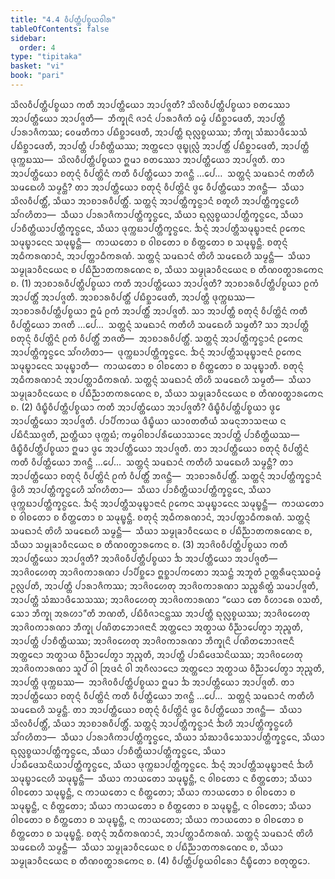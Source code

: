 ```yaml
---
title: "4.4 ᩅᩥᨸᨲ᩠ᨲᩥᨸᨧ᩠ᨧᨿᩅᩤᩁ"
tableOfContents: false
sidebar:
  order: 4
type: "tipitaka"
basket: "vi"
book: "pari"
---
```



<DynamicBreadcrumb />

<Division number="284" book="pari">

<Paragraph number="1215" book="pari">
ᩈᩦᩃᩅᩥᨸᨲ᩠ᨲᩥᨸᨧ᩠ᨧᨿᩣ ᨠᨲᩥ ᩋᩣᨸᨲ᩠ᨲᩥᨿᩮᩣ ᩋᩣᨸᨩ᩠ᨩᨲᩥ? ᩈᩦᩃᩅᩥᨸᨲ᩠ᨲᩥᨸᨧ᩠ᨧᨿᩣ ᨧᨲᩔᩮᩣ ᩋᩣᨸᨲ᩠ᨲᩥᨿᩮᩣ ᩋᩣᨸᨩ᩠ᨩᨲᩥ—  ᨽᩥᨠ᩠ᨡᩩᨶᩦ ᨩᩣᨶᩴ ᨸᩣᩁᩣᨩᩥᨠᩴ ᨵᨾ᩠ᨾᩴ ᨸᨭᩥᨧ᩠ᨨᩣᨴᩮᨲᩥ, ᩋᩣᨸᨲ᩠ᨲᩥ ᨸᩣᩁᩣᨩᩥᨠᩔ; ᩅᩮᨾᨲᩥᨠᩣ ᨸᨭᩥᨧ᩠ᨨᩣᨴᩮᨲᩥ, ᩋᩣᨸᨲ᩠ᨲᩥ ᨳᩩᩃᩖᨧ᩠ᨧᨿᩔ; ᨽᩥᨠ᩠ᨡᩩ ᩈᩴᨥᩣᨴᩥᩈᩮᩈᩴ ᨸᨭᩥᨧ᩠ᨨᩣᨴᩮᨲᩥ, ᩋᩣᨸᨲ᩠ᨲᩥ ᨸᩣᨧᩥᨲ᩠ᨲᩥᨿᩔ; ᩋᨲ᩠ᨲᨶᩮᩣ ᨴᩩᨭ᩠ᨮᩩᩃᩖᩴ ᩋᩣᨸᨲ᩠ᨲᩥᩴ ᨸᨭᩥᨧ᩠ᨨᩣᨴᩮᨲᩥ, ᩋᩣᨸᨲ᩠ᨲᩥ ᨴᩩᨠ᩠ᨠᨭᩔ—  ᩈᩦᩃᩅᩥᨸᨲ᩠ᨲᩥᨸᨧ᩠ᨧᨿᩣ ᩍᨾᩣ ᨧᨲᩔᩮᩣ ᩋᩣᨸᨲ᩠ᨲᩥᨿᩮᩣ ᩋᩣᨸᨩ᩠ᨩᨲᩥ.
</Paragraph>

<Paragraph number="1216" book="pari">
ᨲᩣ ᩋᩣᨸᨲ᩠ᨲᩥᨿᩮᩣ ᨧᨲᩩᨶ᩠ᨶᩴ ᩅᩥᨸᨲ᩠ᨲᩦᨶᩴ ᨠᨲᩥ ᩅᩥᨸᨲ᩠ᨲᩥᨿᩮᩣ ᨽᨩᨶ᩠ᨲᩥ …ᨸᩮ…  ᩈᨲ᩠ᨲᨶ᩠ᨶᩴ ᩈᨾᨳᩣᨶᩴ ᨠᨲᩥᩉᩥ ᩈᨾᨳᩮᩉᩥ ᩈᨾ᩠ᨾᨶ᩠ᨲᩥ? ᨲᩣ ᩋᩣᨸᨲ᩠ᨲᩥᨿᩮᩣ ᨧᨲᩩᨶ᩠ᨶᩴ ᩅᩥᨸᨲ᩠ᨲᩦᨶᩴ ᨴ᩠ᩅᩮ ᩅᩥᨸᨲ᩠ᨲᩥᨿᩮᩣ ᨽᨩᨶ᩠ᨲᩥ—  ᩈᩥᨿᩣ ᩈᩦᩃᩅᩥᨸᨲ᩠ᨲᩥᩴ, ᩈᩥᨿᩣ ᩋᩣᨧᩣᩁᩅᩥᨸᨲ᩠ᨲᩥᩴ. ᩈᨲ᩠ᨲᨶ᩠ᨶᩴ ᩋᩣᨸᨲ᩠ᨲᩥᨠ᩠ᨡᨶ᩠ᨵᩣᨶᩴ ᨧᨲᩪᩉᩥ ᩋᩣᨸᨲ᩠ᨲᩥᨠ᩠ᨡᨶ᩠ᨵᩮᩉᩥ ᩈᩘᨣᩉᩥᨲᩣ—  ᩈᩥᨿᩣ ᨸᩣᩁᩣᨩᩥᨠᩣᨸᨲ᩠ᨲᩥᨠ᩠ᨡᨶ᩠ᨵᩮᨶ, ᩈᩥᨿᩣ ᨳᩩᩃᩖᨧ᩠ᨧᨿᩣᨸᨲ᩠ᨲᩥᨠ᩠ᨡᨶ᩠ᨵᩮᨶ, ᩈᩥᨿᩣ ᨸᩣᨧᩥᨲ᩠ᨲᩥᨿᩣᨸᨲ᩠ᨲᩥᨠ᩠ᨡᨶ᩠ᨵᩮᨶ, ᩈᩥᨿᩣ ᨴᩩᨠ᩠ᨠᨭᩣᨸᨲ᩠ᨲᩥᨠ᩠ᨡᨶ᩠ᨵᩮᨶ. ᨨᨶ᩠ᨶᩴ ᩋᩣᨸᨲ᩠ᨲᩥᩈᨾᩩᨭ᩠ᨮᩣᨶᩣᨶᩴ ᩑᨠᩮᨶ ᩈᨾᩩᨭ᩠ᨮᩣᨶᩮᨶ ᩈᨾᩩᨭ᩠ᨮᨶ᩠ᨲᩥ—  ᨠᩣᨿᨲᩮᩣ ᨧ ᩅᩤᨧᨲᩮᩣ ᨧ ᨧᩥᨲ᩠ᨲᨲᩮᩣ ᨧ ᩈᨾᩩᨭ᩠ᨮᨶ᩠ᨲᩥ. ᨧᨲᩩᨶ᩠ᨶᩴ ᩋᨵᩥᨠᩁᨱᩣᨶᩴ, ᩋᩣᨸᨲ᩠ᨲᩣᨵᩥᨠᩁᨱᩴ. ᩈᨲ᩠ᨲᨶ᩠ᨶᩴ ᩈᨾᨳᩣᨶᩴ ᨲᩦᩉᩥ ᩈᨾᨳᩮᩉᩥ ᩈᨾ᩠ᨾᨶ᩠ᨲᩥ—  ᩈᩥᨿᩣ ᩈᨾ᩠ᨾᩩᨡᩣᩅᩥᨶᨿᩮᨶ ᨧ ᨸᨭᩥᨬ᩠ᨬᩣᨲᨠᩁᨱᩮᨶ ᨧ, ᩈᩥᨿᩣ ᩈᨾ᩠ᨾᩩᨡᩣᩅᩥᨶᨿᩮᨶ ᨧ ᨲᩥᨱᩅᨲ᩠ᨳᩣᩁᨠᩮᨶ ᨧ. (1)
</Paragraph>

</Division>
<Division number="285" book="pari">

<Paragraph number="1217" book="pari">
ᩋᩣᨧᩣᩁᩅᩥᨸᨲ᩠ᨲᩥᨸᨧ᩠ᨧᨿᩣ ᨠᨲᩥ ᩋᩣᨸᨲ᩠ᨲᩥᨿᩮᩣ ᩋᩣᨸᨩ᩠ᨩᨲᩥ? ᩋᩣᨧᩣᩁᩅᩥᨸᨲ᩠ᨲᩥᨸᨧ᩠ᨧᨿᩣ ᩑᨠᩴ ᩋᩣᨸᨲ᩠ᨲᩥᩴ ᩋᩣᨸᨩ᩠ᨩᨲᩥ. ᩋᩣᨧᩣᩁᩅᩥᨸᨲ᩠ᨲᩥᩴ ᨸᨭᩥᨧ᩠ᨨᩣᨴᩮᨲᩥ, ᩋᩣᨸᨲ᩠ᨲᩥ ᨴᩩᨠ᩠ᨠᨭᩔ—  ᩋᩣᨧᩣᩁᩅᩥᨸᨲ᩠ᨲᩥᨸᨧ᩠ᨧᨿᩣ ᩍᨾᩴ ᩑᨠᩴ ᩋᩣᨸᨲ᩠ᨲᩥᩴ ᩋᩣᨸᨩ᩠ᨩᨲᩥ.
</Paragraph>

<Paragraph number="1218" book="pari">
ᩈᩣ ᩋᩣᨸᨲ᩠ᨲᩥ ᨧᨲᩩᨶ᩠ᨶᩴ ᩅᩥᨸᨲ᩠ᨲᩦᨶᩴ ᨠᨲᩥ ᩅᩥᨸᨲ᩠ᨲᩥᨿᩮᩣ ᨽᨩᨲᩥ …ᨸᩮ…  ᩈᨲ᩠ᨲᨶ᩠ᨶᩴ ᩈᨾᨳᩣᨶᩴ ᨠᨲᩥᩉᩥ ᩈᨾᨳᩮᩉᩥ ᩈᨾ᩠ᨾᨲᩥ? ᩈᩣ ᩋᩣᨸᨲ᩠ᨲᩥ ᨧᨲᩩᨶ᩠ᨶᩴ ᩅᩥᨸᨲ᩠ᨲᩦᨶᩴ ᩑᨠᩴ ᩅᩥᨸᨲ᩠ᨲᩥᩴ ᨽᨩᨲᩥ—  ᩋᩣᨧᩣᩁᩅᩥᨸᨲ᩠ᨲᩥᩴ. ᩈᨲ᩠ᨲᨶ᩠ᨶᩴ ᩋᩣᨸᨲ᩠ᨲᩥᨠ᩠ᨡᨶ᩠ᨵᩣᨶᩴ ᩑᨠᩮᨶ ᩋᩣᨸᨲ᩠ᨲᩥᨠ᩠ᨡᨶ᩠ᨵᩮᨶ ᩈᩘᨣᩉᩥᨲᩣ—  ᨴᩩᨠ᩠ᨠᨭᩣᨸᨲ᩠ᨲᩥᨠ᩠ᨡᨶ᩠ᨵᩮᨶ. ᨨᨶ᩠ᨶᩴ ᩋᩣᨸᨲ᩠ᨲᩥᩈᨾᩩᨭ᩠ᨮᩣᨶᩣᨶᩴ ᩑᨠᩮᨶ ᩈᨾᩩᨭ᩠ᨮᩣᨶᩮᨶ ᩈᨾᩩᨭ᩠ᨮᩣᨲᩥ—  ᨠᩣᨿᨲᩮᩣ ᨧ ᩅᩤᨧᨲᩮᩣ ᨧ ᨧᩥᨲ᩠ᨲᨲᩮᩣ ᨧ ᩈᨾᩩᨭ᩠ᨮᩣᨲᩥ. ᨧᨲᩩᨶ᩠ᨶᩴ ᩋᨵᩥᨠᩁᨱᩣᨶᩴ ᩋᩣᨸᨲ᩠ᨲᩣᨵᩥᨠᩁᨱᩴ. ᩈᨲ᩠ᨲᨶ᩠ᨶᩴ ᩈᨾᨳᩣᨶᩴ ᨲᩦᩉᩥ ᩈᨾᨳᩮᩉᩥ ᩈᨾ᩠ᨾᨲᩥ—  ᩈᩥᨿᩣ ᩈᨾ᩠ᨾᩩᨡᩣᩅᩥᨶᨿᩮᨶ ᨧ ᨸᨭᩥᨬ᩠ᨬᩣᨲᨠᩁᨱᩮᨶ ᨧ, ᩈᩥᨿᩣ ᩈᨾ᩠ᨾᩩᨡᩣᩅᩥᨶᨿᩮᨶ ᨧ ᨲᩥᨱᩅᨲ᩠ᨳᩣᩁᨠᩮᨶ ᨧ. (2)
</Paragraph>

</Division>
<Division number="286" book="pari">

<Paragraph number="1219" book="pari">
ᨴᩥᨭ᩠ᨮᩥᩅᩥᨸᨲ᩠ᨲᩥᨸᨧ᩠ᨧᨿᩣ ᨠᨲᩥ ᩋᩣᨸᨲ᩠ᨲᩥᨿᩮᩣ ᩋᩣᨸᨩ᩠ᨩᨲᩥ? ᨴᩥᨭ᩠ᨮᩥᩅᩥᨸᨲ᩠ᨲᩥᨸᨧ᩠ᨧᨿᩣ ᨴ᩠ᩅᩮ ᩋᩣᨸᨲ᩠ᨲᩥᨿᩮᩣ ᩋᩣᨸᨩ᩠ᨩᨲᩥ. ᨸᩣᨸᩥᨠᩣᨿ ᨴᩥᨭ᩠ᨮᩥᨿᩣ ᨿᩣᩅᨲᨲᩥᨿᩴ ᩈᨾᨶᩩᨽᩣᩈᨶᩣᨿ ᨶ ᨸᨭᩥᨶᩥᩔᨩ᩠ᨩᨲᩥ, ᨬᨲ᩠ᨲᩥᨿᩣ ᨴᩩᨠ᩠ᨠᨭᩴ; ᨠᨾ᩠ᨾᩅᩤᨧᩣᨸᩁᩥᨿᩮᩣᩈᩣᨶᩮ ᩋᩣᨸᨲ᩠ᨲᩥ ᨸᩣᨧᩥᨲ᩠ᨲᩥᨿᩔ—  ᨴᩥᨭ᩠ᨮᩥᩅᩥᨸᨲ᩠ᨲᩥᨸᨧ᩠ᨧᨿᩣ ᩍᨾᩣ ᨴ᩠ᩅᩮ ᩋᩣᨸᨲ᩠ᨲᩥᨿᩮᩣ ᩋᩣᨸᨩ᩠ᨩᨲᩥ.
</Paragraph>

<Paragraph number="1220" book="pari">
ᨲᩣ ᩋᩣᨸᨲ᩠ᨲᩥᨿᩮᩣ ᨧᨲᩩᨶ᩠ᨶᩴ ᩅᩥᨸᨲ᩠ᨲᩦᨶᩴ ᨠᨲᩥ ᩅᩥᨸᨲ᩠ᨲᩥᨿᩮᩣ ᨽᨩᨶ᩠ᨲᩥ …ᨸᩮ…  ᩈᨲ᩠ᨲᨶ᩠ᨶᩴ ᩈᨾᨳᩣᨶᩴ ᨠᨲᩥᩉᩥ ᩈᨾᨳᩮᩉᩥ ᩈᨾ᩠ᨾᨶ᩠ᨲᩥ? ᨲᩣ ᩋᩣᨸᨲ᩠ᨲᩥᨿᩮᩣ ᨧᨲᩩᨶ᩠ᨶᩴ ᩅᩥᨸᨲ᩠ᨲᩦᨶᩴ ᩑᨠᩴ ᩅᩥᨸᨲ᩠ᨲᩥᩴ ᨽᨩᨶ᩠ᨲᩥ—  ᩋᩣᨧᩣᩁᩅᩥᨸᨲ᩠ᨲᩥᩴ. ᩈᨲ᩠ᨲᨶ᩠ᨶᩴ ᩋᩣᨸᨲ᩠ᨲᩥᨠ᩠ᨡᨶ᩠ᨵᩣᨶᩴ ᨴ᩠ᩅᩦᩉᩥ ᩋᩣᨸᨲ᩠ᨲᩥᨠ᩠ᨡᨶ᩠ᨵᩮᩉᩥ ᩈᩘᨣᩉᩥᨲᩣ—  ᩈᩥᨿᩣ ᨸᩣᨧᩥᨲ᩠ᨲᩥᨿᩣᨸᨲ᩠ᨲᩥᨠ᩠ᨡᨶ᩠ᨵᩮᨶ, ᩈᩥᨿᩣ ᨴᩩᨠ᩠ᨠᨭᩣᨸᨲ᩠ᨲᩥᨠ᩠ᨡᨶ᩠ᨵᩮᨶ. ᨨᨶ᩠ᨶᩴ ᩋᩣᨸᨲ᩠ᨲᩥᩈᨾᩩᨭ᩠ᨮᩣᨶᩣᨶᩴ ᩑᨠᩮᨶ ᩈᨾᩩᨭ᩠ᨮᩣᨶᩮᨶ ᩈᨾᩩᨭ᩠ᨮᨶ᩠ᨲᩥ—  ᨠᩣᨿᨲᩮᩣ ᨧ ᩅᩤᨧᨲᩮᩣ ᨧ ᨧᩥᨲ᩠ᨲᨲᩮᩣ ᨧ ᩈᨾᩩᨭ᩠ᨮᨶ᩠ᨲᩥ. ᨧᨲᩩᨶ᩠ᨶᩴ ᩋᨵᩥᨠᩁᨱᩣᨶᩴ, ᩋᩣᨸᨲ᩠ᨲᩣᨵᩥᨠᩁᨱᩴ. ᩈᨲ᩠ᨲᨶ᩠ᨶᩴ ᩈᨾᨳᩣᨶᩴ ᨲᩦᩉᩥ ᩈᨾᨳᩮᩉᩥ ᩈᨾ᩠ᨾᨶ᩠ᨲᩥ—  ᩈᩥᨿᩣ ᩈᨾ᩠ᨾᩩᨡᩣᩅᩥᨶᨿᩮᨶ ᨧ ᨸᨭᩥᨬ᩠ᨬᩣᨲᨠᩁᨱᩮᨶ ᨧ, ᩈᩥᨿᩣ ᩈᨾ᩠ᨾᩩᨡᩣᩅᩥᨶᨿᩮᨶ ᨧ ᨲᩥᨱᩅᨲ᩠ᨳᩣᩁᨠᩮᨶ ᨧ. (3)
</Paragraph>

</Division>
<Division number="287" book="pari">

<Paragraph number="1221" book="pari">
ᩋᩣᨩᩦᩅᩅᩥᨸᨲ᩠ᨲᩥᨸᨧ᩠ᨧᨿᩣ ᨠᨲᩥ ᩋᩣᨸᨲ᩠ᨲᩥᨿᩮᩣ ᩋᩣᨸᨩ᩠ᨩᨲᩥ? ᩋᩣᨩᩦᩅᩅᩥᨸᨲ᩠ᨲᩥᨸᨧ᩠ᨧᨿᩣ ᨨ ᩋᩣᨸᨲ᩠ᨲᩥᨿᩮᩣ ᩋᩣᨸᨩ᩠ᨩᨲᩥ—  ᩋᩣᨩᩦᩅᩉᩮᨲᩩ ᩋᩣᨩᩦᩅᨠᩣᩁᨱᩣ ᨸᩣᨸᩥᨧ᩠ᨨᩮᩣ ᩍᨧ᩠ᨨᩣᨸᨠᨲᩮᩣ ᩋᩈᨶ᩠ᨲᩴ ᩋᨽᩪᨲᩴ ᩏᨲ᩠ᨲᩁᩥᨾᨶᩩᩔᨵᨾ᩠ᨾᩴ ᩏᩃᩖᨸᨲᩥ, ᩋᩣᨸᨲ᩠ᨲᩥ ᨸᩣᩁᩣᨩᩥᨠᩔ; ᩋᩣᨩᩦᩅᩉᩮᨲᩩ ᩋᩣᨩᩦᩅᨠᩣᩁᨱᩣ ᩈᨬ᩠ᨧᩁᩥᨲ᩠ᨲᩴ ᩈᨾᩣᨸᨩ᩠ᨩᨲᩥ, ᩋᩣᨸᨲ᩠ᨲᩥ ᩈᩴᨥᩣᨴᩥᩈᩮᩈᩔ; ᩋᩣᨩᩦᩅᩉᩮᨲᩩ ᩋᩣᨩᩦᩅᨠᩣᩁᨱᩣ “ᨿᩮᩣ ᨲᩮ ᩅᩥᩉᩣᩁᩮ ᩅᩈᨲᩥ, ᩈᩮᩣ ᨽᩥᨠ᩠ᨡᩩ ᩋᩁᩉᩣ”ᨲᩥ ᨽᨱᨲᩥ, ᨸᨭᩥᩅᩥᨩᩣᨶᨶ᩠ᨲᩔ ᩋᩣᨸᨲ᩠ᨲᩥ ᨳᩩᩃᩖᨧ᩠ᨧᨿᩔ; ᩋᩣᨩᩦᩅᩉᩮᨲᩩ ᩋᩣᨩᩦᩅᨠᩣᩁᨱᩣ ᨽᩥᨠ᩠ᨡᩩ ᨸᨱᩦᨲᨽᩮᩣᨩᨶᩣᨶᩥ ᩋᨲ᩠ᨲᨶᩮᩣ ᩋᨲ᩠ᨳᩣᨿ ᩅᩥᨬ᩠ᨬᩣᨸᩮᨲ᩠ᩅᩣ ᨽᩩᨬ᩠ᨩᨲᩥ, ᩋᩣᨸᨲ᩠ᨲᩥ ᨸᩣᨧᩥᨲ᩠ᨲᩥᨿᩔ; ᩋᩣᨩᩦᩅᩉᩮᨲᩩ ᩋᩣᨩᩦᩅᨠᩣᩁᨱᩣ ᨽᩥᨠ᩠ᨡᩩᨶᩦ ᨸᨱᩦᨲᨽᩮᩣᨩᨶᩣᨶᩥ ᩋᨲ᩠ᨲᨶᩮᩣ ᩋᨲ᩠ᨳᩣᨿ ᩅᩥᨬ᩠ᨬᩣᨸᩮᨲ᩠ᩅᩣ ᨽᩩᨬ᩠ᨩᨲᩥ, ᩋᩣᨸᨲ᩠ᨲᩥ ᨸᩣᨭᩥᨴᩮᩈᨶᩦᨿᩔ; ᩋᩣᨩᩦᩅᩉᩮᨲᩩ ᩋᩣᨩᩦᩅᨠᩣᩁᨱᩣ ᩈᩪᨸᩴ ᩅᩤ ᩒᨴᨶᩴ ᩅᩤ ᩋᨣᩥᩃᩣᨶᩮᩣ ᩋᨲ᩠ᨲᨶᩮᩣ ᩋᨲ᩠ᨳᩣᨿ ᩅᩥᨬ᩠ᨬᩣᨸᩮᨲ᩠ᩅᩣ ᨽᩩᨬ᩠ᨩᨲᩥ, ᩋᩣᨸᨲ᩠ᨲᩥ ᨴᩩᨠ᩠ᨠᨭᩔ—  ᩋᩣᨩᩦᩅᩅᩥᨸᨲ᩠ᨲᩥᨸᨧ᩠ᨧᨿᩣ ᩍᨾᩣ ᨨ ᩋᩣᨸᨲ᩠ᨲᩥᨿᩮᩣ ᩋᩣᨸᨩ᩠ᨩᨲᩥ.
</Paragraph>

<Paragraph number="1222" book="pari">
ᨲᩣ ᩋᩣᨸᨲ᩠ᨲᩥᨿᩮᩣ ᨧᨲᩩᨶ᩠ᨶᩴ ᩅᩥᨸᨲ᩠ᨲᩦᨶᩴ ᨠᨲᩥ ᩅᩥᨸᨲ᩠ᨲᩥᨿᩮᩣ ᨽᨩᨶ᩠ᨲᩥ …ᨸᩮ…  ᩈᨲ᩠ᨲᨶ᩠ᨶᩴ ᩈᨾᨳᩣᨶᩴ ᨠᨲᩥᩉᩥ ᩈᨾᨳᩮᩉᩥ ᩈᨾ᩠ᨾᨶ᩠ᨲᩥ. ᨲᩣ ᩋᩣᨸᨲ᩠ᨲᩥᨿᩮᩣ ᨧᨲᩩᨶ᩠ᨶᩴ ᩅᩥᨸᨲ᩠ᨲᩦᨶᩴ ᨴ᩠ᩅᩮ ᩅᩥᨸᨲ᩠ᨲᩥᨿᩮᩣ ᨽᨩᨶ᩠ᨲᩥ—  ᩈᩥᨿᩣ ᩈᩦᩃᩅᩥᨸᨲ᩠ᨲᩥᩴ, ᩈᩥᨿᩣ ᩋᩣᨧᩣᩁᩅᩥᨸᨲ᩠ᨲᩥᩴ. ᩈᨲ᩠ᨲᨶ᩠ᨶᩴ ᩋᩣᨸᨲ᩠ᨲᩥᨠ᩠ᨡᨶ᩠ᨵᩣᨶᩴ ᨨᩉᩥ ᩋᩣᨸᨲ᩠ᨲᩥᨠ᩠ᨡᨶ᩠ᨵᩮᩉᩥ ᩈᩘᨣᩉᩥᨲᩣ—  ᩈᩥᨿᩣ ᨸᩣᩁᩣᨩᩥᨠᩣᨸᨲ᩠ᨲᩥᨠ᩠ᨡᨶ᩠ᨵᩮᨶ, ᩈᩥᨿᩣ ᩈᩴᨥᩣᨴᩥᩈᩮᩈᩣᨸᨲ᩠ᨲᩥᨠ᩠ᨡᨶ᩠ᨵᩮᨶ, ᩈᩥᨿᩣ ᨳᩩᩃᩖᨧ᩠ᨧᨿᩣᨸᨲ᩠ᨲᩥᨠ᩠ᨡᨶ᩠ᨵᩮᨶ, ᩈᩥᨿᩣ ᨸᩣᨧᩥᨲ᩠ᨲᩥᨿᩣᨸᨲ᩠ᨲᩥᨠ᩠ᨡᨶ᩠ᨵᩮᨶ, ᩈᩥᨿᩣ ᨸᩣᨭᩥᨴᩮᩈᨶᩦᨿᩣᨸᨲ᩠ᨲᩥᨠ᩠ᨡᨶ᩠ᨵᩮᨶ, ᩈᩥᨿᩣ ᨴᩩᨠ᩠ᨠᨭᩣᨸᨲ᩠ᨲᩥᨠ᩠ᨡᨶ᩠ᨵᩮᨶ. ᨨᨶ᩠ᨶᩴ ᩋᩣᨸᨲ᩠ᨲᩥᩈᨾᩩᨭ᩠ᨮᩣᨶᩣᨶᩴ ᨨᩉᩥ ᩈᨾᩩᨭ᩠ᨮᩣᨶᩮᩉᩥ ᩈᨾᩩᨭ᩠ᨮᨶ᩠ᨲᩥ—  ᩈᩥᨿᩣ ᨠᩣᨿᨲᩮᩣ ᩈᨾᩩᨭ᩠ᨮᨶ᩠ᨲᩥ, ᨶ ᩅᩤᨧᨲᩮᩣ ᨶ ᨧᩥᨲ᩠ᨲᨲᩮᩣ; ᩈᩥᨿᩣ ᩅᩤᨧᨲᩮᩣ ᩈᨾᩩᨭ᩠ᨮᨶ᩠ᨲᩥ, ᨶ ᨠᩣᨿᨲᩮᩣ ᨶ ᨧᩥᨲ᩠ᨲᨲᩮᩣ; ᩈᩥᨿᩣ ᨠᩣᨿᨲᩮᩣ ᨧ ᩅᩤᨧᨲᩮᩣ ᨧ ᩈᨾᩩᨭ᩠ᨮᨶ᩠ᨲᩥ, ᨶ ᨧᩥᨲ᩠ᨲᨲᩮᩣ; ᩈᩥᨿᩣ ᨠᩣᨿᨲᩮᩣ ᨧ ᨧᩥᨲ᩠ᨲᨲᩮᩣ ᨧ ᩈᨾᩩᨭ᩠ᨮᨶ᩠ᨲᩥ, ᨶ ᩅᩤᨧᨲᩮᩣ; ᩈᩥᨿᩣ ᩅᩤᨧᨲᩮᩣ ᨧ ᨧᩥᨲ᩠ᨲᨲᩮᩣ ᨧ ᩈᨾᩩᨭ᩠ᨮᨶ᩠ᨲᩥ, ᨶ ᨠᩣᨿᨲᩮᩣ; ᩈᩥᨿᩣ ᨠᩣᨿᨲᩮᩣ ᨧ ᩅᩤᨧᨲᩮᩣ ᨧ ᨧᩥᨲ᩠ᨲᨲᩮᩣ ᨧ ᩈᨾᩩᨭ᩠ᨮᨶ᩠ᨲᩥ. ᨧᨲᩩᨶ᩠ᨶᩴ ᩋᨵᩥᨠᩁᨱᩣᨶᩴ, ᩋᩣᨸᨲ᩠ᨲᩣᨵᩥᨠᩁᨱᩴ. ᩈᨲ᩠ᨲᨶ᩠ᨶᩴ ᩈᨾᨳᩣᨶᩴ ᨲᩦᩉᩥ ᩈᨾᨳᩮᩉᩥ ᩈᨾ᩠ᨾᨶ᩠ᨲᩥ—  ᩈᩥᨿᩣ ᩈᨾ᩠ᨾᩩᨡᩣᩅᩥᨶᨿᩮᨶ ᨧ ᨸᨭᩥᨬ᩠ᨬᩣᨲᨠᩁᨱᩮᨶ ᨧ, ᩈᩥᨿᩣ ᩈᨾ᩠ᨾᩩᨡᩣᩅᩥᨶᨿᩮᨶ ᨧ ᨲᩥᨱᩅᨲ᩠ᨳᩣᩁᨠᩮᨶ ᨧ. (4)

</Paragraph>
</Division>

<Paragraph number="1223" type="center" book="pari">
ᩅᩥᨸᨲ᩠ᨲᩥᨸᨧ᩠ᨧᨿᩅᩤᩁᩮᩣ ᨶᩥᨭ᩠ᨮᩥᨲᩮᩣ ᨧᨲᩩᨲ᩠ᨳᩮᩣ.
</Paragraph>